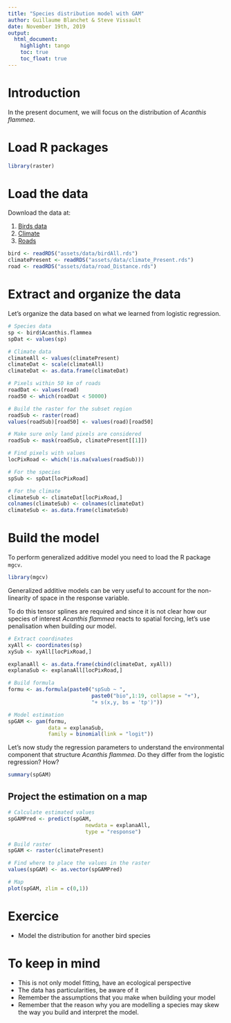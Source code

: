 ```yaml
---
title: "Species distribution model with GAM"
author: Guillaume Blanchet & Steve Vissault
date: November 19th, 2019
output:
  html_document:
    highlight: tango
    toc: true
    toc_float: true
---
```


# Introduction

In the present document, we will focus on the distribution of *Acanthis flammea*.

# Load R packages

```r
library(raster)
```

# Load the data

Download the data at: 

1. [Birds data](assets/data/birdAll.rds)
2. [Climate](assets/data/climate_Present.rds)
3. [Roads](assets/data/road_Distance.rds)


```r
bird <- readRDS("assets/data/birdAll.rds")
climatePresent <- readRDS("assets/data/climate_Present.rds")
road <- readRDS("assets/data/road_Distance.rds")
```

# Extract and organize the data

Let's organize the data based on what we learned from logistic regression.

```r
# Species data
sp <- bird$Acanthis.flammea
spDat <- values(sp)

# Climate data
climateAll <- values(climatePresent)
climateDat <- scale(climateAll)
climateDat <- as.data.frame(climateDat)

# Pixels within 50 km of roads
roadDat <- values(road)
road50 <- which(roadDat < 50000)

# Build the raster for the subset region
roadSub <- raster(road)
values(roadSub)[road50] <- values(road)[road50]

# Make sure only land pixels are considered
roadSub <- mask(roadSub, climatePresent[[1]])

# Find pixels with values
locPixRoad <- which(!is.na(values(roadSub)))

# For the species
spSub <- spDat[locPixRoad]

# For the climate
climateSub <- climateDat[locPixRoad,]
colnames(climateSub) <- colnames(climateDat)
climateSub <- as.data.frame(climateSub)
```

# Build the model

To perform generalized additive model you need to load the R package `mgcv`.

```r
library(mgcv)
```

Generalized additive models can be very useful to account for the non-linearity of space in the response variable.

To do this tensor splines are required and since it is not clear how our species of interest *Acanthis flammea* reacts to spatial forcing, let's use penalisation when building our model.

```r
# Extract coordinates
xyAll <- coordinates(sp)
xySub <- xyAll[locPixRoad,]

explanaAll <- as.data.frame(cbind(climateDat, xyAll))
explanaSub <- explanaAll[locPixRoad,]

# Build formula
formu <- as.formula(paste0("spSub ~ ",
                           paste0("bio",1:19, collapse = "+"),
                           "+ s(x,y, bs = 'tp')"))

# Model estimation
spGAM <- gam(formu,
             data = explanaSub,
             family = binomial(link = "logit"))
```

Let's now study the regression parameters to understand the environmental component that structure *Acanthis flammea*. Do they differ from the logistic regression? How?

```r
summary(spGAM)
```

## Project the estimation on a map

```r
# Calculate estimated values
spGAMPred <- predict(spGAM,
                         newdata = explanaAll,
                         type = "response")

# Build raster
spGAM <- raster(climatePresent)

# Find where to place the values in the raster
values(spGAM) <- as.vector(spGAMPred)

# Map
plot(spGAM, zlim = c(0,1))
```

# Exercice

- Model the distribution for another bird species

# To keep in mind
- This is not only model fitting, have an ecological perspective
- The data has particularities, be aware of it
- Remember the assumptions that you make when building your model
- Remember that the reason why you are modelling a species may skew the way you build and interpret the model.
